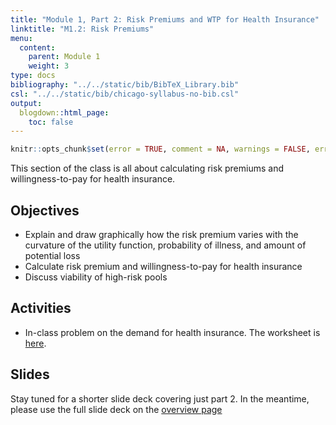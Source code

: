 ```yaml
---
title: "Module 1, Part 2: Risk Premiums and WTP for Health Insurance"
linktitle: "M1.2: Risk Premiums"
menu:
  content:
    parent: Module 1
    weight: 3
type: docs
bibliography: "../../static/bib/BibTeX_Library.bib"
csl: "../../static/bib/chicago-syllabus-no-bib.csl"
output:
  blogdown::html_page:
    toc: false
---
```


```r
knitr::opts_chunk$set(error = TRUE, comment = NA, warnings = FALSE, errors = FALSE, messages = FALSE, tidy = FALSE, echo = FALSE)
```

This section of the class is all about calculating risk premiums and willingness-to-pay for health insurance.


## Objectives
- Explain and draw graphically how the risk premium varies with the curvature of the utility function, probability of illness, and amount of potential loss
- Calculate risk premium and willingness-to-pay for health insurance
- Discuss viability of high-risk pools
 
## Activities
- In-class problem on the demand for health insurance. The worksheet is [here](/resource/wksheet2.html).


## Slides
Stay tuned for a shorter slide deck covering just part 2. In the meantime, please use the full slide deck on the [overview page](/content/01-content0/)
